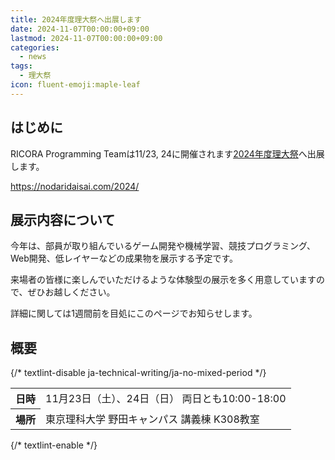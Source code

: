```yaml
---
title: 2024年度理大祭へ出展します
date: 2024-11-07T00:00:00+09:00
lastmod: 2024-11-07T00:00:00+09:00
categories:
  - news
tags:
  - 理大祭
icon: fluent-emoji:maple-leaf
---
```


## はじめに

RICORA Programming Teamは11/23, 24に開催されます[2024年度理大祭](https://nodaridaisai.com/2024/)へ出展します。

https://nodaridaisai.com/2024/

## 展示内容について

今年は、部員が取り組んでいるゲーム開発や機械学習、競技プログラミング、Web開発、低レイヤーなどの成果物を展示する予定です。

来場者の皆様に楽しんでいただけるような体験型の展示を多く用意していますので、ぜひお越しください。

詳細に関しては1週間前を目処にこのページでお知らせします。

## 概要

{/* textlint-disable ja-technical-writing/ja-no-mixed-period */}

<table>
  <tr>
    <th>日時</th>
    <td>11月23日（土）、24日（日） 両日とも10:00-18:00</td>
  </tr>
  <tr>
    <th>場所</th>
    <td>東京理科大学 野田キャンパス 講義棟 K308教室</td>
  </tr>
</table>

{/* textlint-enable */}
